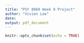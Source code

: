 ```yaml
---
title: "PSY 8960 Week 8 Project"
author: "Vivien Lee"
date: 
output: pdf_document
---
```


```r
knitr::opts_chunk$set(echo = TRUE)
```
